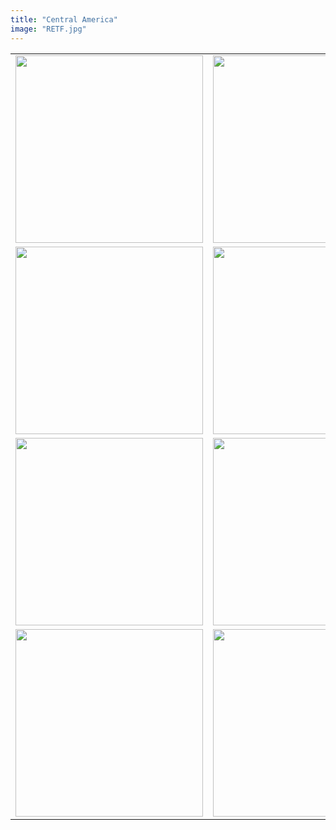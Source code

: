 ```yaml
---
title: "Central America"
image: "RETF.jpg"
---
```


|                                                                |                                    |                                   |                                   |
|----------------------------------------------------------------|------------------------------------|-----------------------------------|-----------------------------------|
| ![](Sayers_SquirrelMonkey.jpg){width="300"}                    | ![](Sayers_BTTH8.jpg){width="300"} | ![](Sayers_SBAN.jpg){width="300"} | ![](RETF.jpg){width="300"}        |
| ![](CostaRica_ChristopherSayers_Flora:Fauna3.jpg){width="300"} | ![](_CS_9924.jpg){width="300"}     | ![](_CS_0686.jpg){width="300"}    | ![](Sayers_FBAR.jpg){width="300"} |
| ![](_CS_0661.jpg){width="300"}                                 | ![](_CS_0577.jpg){width="300"}     | ![](_CS_5630.jpg){width="300"}    | ![](_CS_8168.jpg){width="300"}    |
| ![](_CS_8751.jpg){width="300"}                                 | ![](_CS_8721.jpg){width="300"}     | ![](_CS_8755.jpg){width="300"}    | ![](_CS_8784.jpg){width="300"}    |
